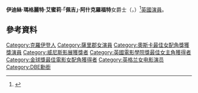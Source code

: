 {{infobox actor
|type = 女演員
|image = Peggy-Ashcroft-1936-3.jpg
|birth_date = {{birth date|1907|12|22}}
|birth_place = {{UK}}[[薩里郡|薩里郡]][[克羅伊登|克羅伊登]]
|death_date = {{death date and age|1991|6|14|1907|12|22}}
|death_place = {{UK}}[[倫敦|倫敦]]
|spouse = {{marriage|Sir Rupert Hart-Davis|1929|1933}}<br>{{marriage|Theodor Komisarjevsky|1934|1937}}<br>{{marriage|Jeremy Hutchinson, Baron Hutchinson of Lullington|1940|1965}}
|academyawards = '''[[奧斯卡最佳女配角獎|最佳女配角]]'''<br>1984年 《[[印度之旅|印度之旅]]》
|goldenglobeawards = '''[[金球獎最佳電影女配角|最佳電影女配角]]'''<br>1984年 《[[印度之旅|印度之旅]]》
|baftaawards = '''[[英國電影學院獎最佳女主角|最佳女主角]]'''<br>1984年 《[[印度之旅|印度之旅]]》
|awards = '''[[劳伦斯·奥利弗奖|劳伦斯·奥利弗奖]]年度新戏女演员'''<br>1976年 《Old World》
}}

'''伊迪絲·瑪格麗特·艾蜜莉·「佩吉」·阿什克羅福特'''女爵士{{DBE}}（{{Lang-en|Dame '''Edith Margaret Emily Ashcroft'''{{DBE}}}}，{{bd|1907年|12月22日|1991年|6月14日|Ashcroft, Dame Peggy}}）<ref name="ODNB">{{Cite web |url=https://secure.flickr.com/photos/greenman2008/3877798557/ |title="Oxford Dictionary of National Biography" entry on Flickr, accessed 9 May 2010 |access-date=2014-11-02 |archive-date=2019-03-13 |archive-url=https://web.archive.org/web/20190313012213/https://secure.flickr.com/photos/greenman2008/3877798557/ }}</ref>[[英國|英國]][[演員|演員]]。

== 參考資料 ==
{{reflist}}
{{奧斯卡最佳女配角獎 (1981–2000)}}
{{英国电影协会会士}}
{{威尼斯影展最佳女演員獎}}
{{英國電影學院獎最佳女主角}}
{{金球獎最佳電影女配角}}
{{紐約影評人協會獎最佳女主角}}
{{國家評論協會獎最佳女主角}}

{{authority control}}
{{DEFAULTSORT:Ashcroft, Dame Peggy}}
[[Category:克羅伊登人|Category:克羅伊登人]]
[[Category:薩里郡女演員|Category:薩里郡女演員]]
[[Category:奧斯卡最佳女配角獎獲獎演員|Category:奧斯卡最佳女配角獎獲獎演員]]
[[Category:威尼斯影展獲獎者|Category:威尼斯影展獲獎者]]
[[Category:英國電影學院獎最佳女主角獲得者|Category:英國電影學院獎最佳女主角獲得者]]
[[Category:金球獎最佳電影女配角獲得者|Category:金球獎最佳電影女配角獲得者]]
[[Category:英格兰女电影演员|Category:英格兰女电影演员]]
[[Category:DBE勳銜|Category:DBE勳銜]]